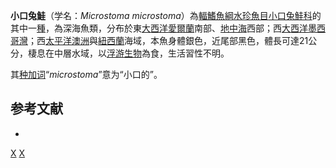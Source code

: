 {{Speciesbox 
| status = NE
| status_system = IUCN3.1
| taxon = Microstoma microstoma 
| authority = [[Risso|Risso]], 1810
| synonyms = *''Gasteropelecus microstoma'' <small>Risso, 1810</small>
*''Serpe microstoma'' <small>Risso, 1810</small>
*''Microstoma rotundata'' <small>Risso, 1827</small>
}}

'''小口兔鮭'''（学名：''Microstoma microstoma''）為[[輻鰭魚綱|輻鰭魚綱]][[水珍魚目|水珍魚目]][[小口兔鮭科|小口兔鮭科]]的其中一[[種|種]]，為深海魚類，分布於東[[大西洋|大西洋]][[愛爾蘭|愛爾蘭]]南部、[[地中海|地中海]]西部；西[[大西洋|大西洋]][[墨西哥灣|墨西哥灣]]；西[[太平洋|太平洋]][[澳洲|澳洲]]與[[紐西蘭|紐西蘭]]海域，本魚身體銀色，近尾部黑色，體長可達21公分，棲息在中層水域，以[[浮游生物|浮游生物]]為食，生活習性不明。

其[[种加词|种加词]]“''microstoma''”意为“小口的”。

==参考文献==
*{{FishBase_species|genus=Microstoma |species=microstoma|year=2015|month=8}}

{{Taxonbar|from=Q2112495}}

[[Category:小口兔鮭屬|X]]
[[Category:1810年描述的鱼类|X]]